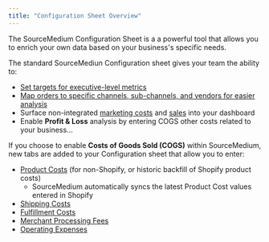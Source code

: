 ```yaml
---
title: "Configuration Sheet Overview"
---
```


The SourceMedium Configuration Sheet is a a powerful tool that allows you to enrich your own data based on your business's specific needs.

The standard SourceMediun Configuration sheet gives your team the ability to:
- [Set targets for executive-level metrics](/data-inputs/configuration-sheet/can-i-set-targets-in-my-dashboard)
- [Map orders to specific channels, sub-channels, and vendors for easier analysis](/data-inputs/configuration-sheet/configuration-sheet-overview.mdx)
- Surface non-integrated [marketing costs](/data-inputs/configuration-sheet/how-do-i-include-marketing-spend-through-the-cost-tab-of-the-configuration-sheet) and [sales](/data-inputs/configuration-sheet/how-do-i-enter-non-integrated-sales-data-sales-tab) into your dashboard
- Enable **Profit & Loss** analysis by entering COGS other costs related to your business...


If you choose to enable **Costs of Goods Sold (COGS)** within SourceMedium, new tabs are added to your Configuration sheet that allow you to enter:

- [Product Costs](/data-inputs/configuration-sheet/costs/how-do-i-surface-product-costs-from-platforms-outside-of-shopify-into-my-dashboard) (for non-Shopify, or historic backfill of Shopify product costs)
    - SourceMedium automatically syncs the latest Product Cost values entered in Shopify
- [Shipping Costs](/data-inputs/configuration-sheet/costs/how-do-i-surface-shipping-costs-within-my-dashboard)
- [Fulfillment Costs](/data-inputs/configuration-sheet/costs/how-do-i-surface-fulfillment-costs-within-my-dashboard)
- [Merchant Processing Fees](/data-inputs/configuration-sheet/costs/how-do-i-surface-merchant-processing-fees-within-my-dashboard)
- [Operating Expenses](/data-inputs/configuration-sheet/costs/how-do-i-surface-operating-expenses-within-my-dashboard)
